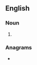 ==English==

===Noun===
{{head|en|noun plural form}}

# {{plural of|evocator|lang=en}}

===Anagrams===
* {{anagrams|en|overcoats}}